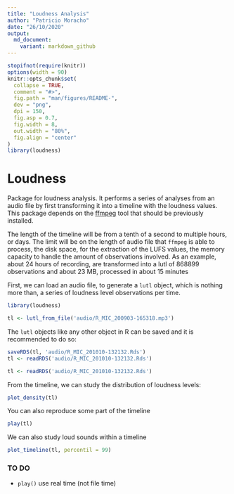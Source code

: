 ```yaml
---
title: "Loudness Analysis"
author: "Patricio Moracho"
date: "26/10/2020"
output:
  md_document:
    variant: markdown_github
---
```


```r
stopifnot(require(knitr))
options(width = 90)
knitr::opts_chunk$set(
  collapse = TRUE,
  comment = "#>",
  fig.path = "man/figures/README-",
  dev = "png",
  dpi = 150,
  fig.asp = 0.7,
  fig.width = 8,
  out.width = "80%",
  fig.align = "center"
)
library(loudness)
```

# Loudness

Package for loudness analysis. It performs a series of analyses from an audio file by first transforming it into a timeline with the loudness values. This package depends on the [ffmpeg](https://ffmpeg.org/) tool that should be previously installed.

The length of the timeline will be from a tenth of a second to multiple hours, or days. The limit will be on the length of audio file that `ffmpeg` is able to process, the disk space, for the extraction of the LUFS values, the memory capacity to handle the amount of observations involved. As an example, about 24 hours of recording, are transformed into a lutl of 868899 observations and about 23 MB, processed in about 15 minutes

First, we can load an audio file, to generate a `lutl` object, which is nothing more than, a series of loudness level observations per time.

```r
library(loudness)

tl <- lutl_from_file('audio/R_MIC_200903-165318.mp3')
```

The `lutl` objects like any other object in R can be saved and it is recommended to do so:

```r
saveRDS(tl, 'audio/R_MIC_201010-132132.Rds')
tl <- readRDS('audio/R_MIC_201010-132132.Rds')
```

```r
tl <- readRDS('audio/R_MIC_201010-132132.Rds')
```

From the timeline, we can study the distribution of loudness levels: 

```r
plot_density(tl)
```

You can also reproduce some part of the timeline

```r
play(tl)
```
We can also study loud sounds within a timeline

```r
plot_timeline(tl, percentil = 99)
```

### TO DO

* `play()` use real time (not file time)
